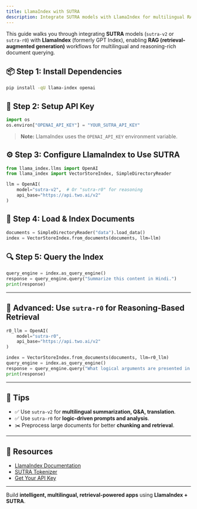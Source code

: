 ```yaml
---
title: LlamaIndex with SUTRA
description: Integrate SUTRA models with LlamaIndex for multilingual RAG and reasoning-rich applications.
---
```


This guide walks you through integrating **SUTRA** models (`sutra-v2` or `sutra-r0`) with **LlamaIndex** (formerly GPT Index), enabling **RAG (retrieval-augmented generation)** workflows for multilingual and reasoning-rich document querying.

## 📦 Step 1: Install Dependencies

```bash
pip install -qU llama-index openai
```

## 🔐 Step 2: Setup API Key

```python
import os
os.environ["OPENAI_API_KEY"] = "YOUR_SUTRA_API_KEY"
```

> **Note:** LlamaIndex uses the `OPENAI_API_KEY` environment variable.

## ⚙️ Step 3: Configure LlamaIndex to Use SUTRA

```python
from llama_index.llms import OpenAI
from llama_index import VectorStoreIndex, SimpleDirectoryReader

llm = OpenAI(
    model="sutra-v2",  # Or "sutra-r0" for reasoning
    api_base="https://api.two.ai/v2"
)
```

## 📂 Step 4: Load & Index Documents

```python
documents = SimpleDirectoryReader("data").load_data()
index = VectorStoreIndex.from_documents(documents, llm=llm)
```

## 🔍 Step 5: Query the Index

```python
query_engine = index.as_query_engine()
response = query_engine.query("Summarize this content in Hindi.")
print(response)
```

---

## 🧠 Advanced: Use `sutra-r0` for Reasoning-Based Retrieval

```python
r0_llm = OpenAI(
    model="sutra-r0",
    api_base="https://api.two.ai/v2"
)

index = VectorStoreIndex.from_documents(documents, llm=r0_llm)
query_engine = index.as_query_engine()
response = query_engine.query("What logical arguments are presented in this article?")
print(response)
```

---

## 📎 Tips

- ✅ Use `sutra-v2` for **multilingual summarization, Q&A, translation**.
- ✅ Use `sutra-r0` for **logic-driven prompts and analysis**.
- ✂️ Preprocess large documents for better **chunking and retrieval**.

---

## 🔗 Resources

- [LlamaIndex Documentation](https://docs.llamaindex.ai/)
- [SUTRA Tokenizer](https://sutra.two.ai/tokenizer)
- [Get Your API Key](https://www.two.ai/sutra/api)

---

Build **intelligent, multilingual, retrieval-powered apps** using **LlamaIndex + SUTRA**.
